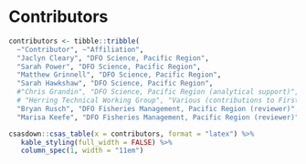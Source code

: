 \needspace{0.35\textheight}

# Contributors

```r
contributors <- tibble::tribble(
  ~"Contributor", ~"Affiliation",
  "Jaclyn Cleary", "DFO Science, Pacific Region",
  "Sarah Power", "DFO Science, Pacific Region",
  "Matthew Grinnell", "DFO Science, Pacific Region",
  "Sarah Hawkshaw", "DFO Science, Pacific Region",
  #"Chris Grandin", "DFO Science, Pacific Region (analytical support)",
  # "Herring Technical Working Group", "Various (contributions to First Nations observations)",
  "Bryan Rusch", "DFO Fisheries Management, Pacific Region (reviewer)",
  "Marisa Keefe", "DFO Fisheries Management, Pacific Region (reviewer)")
```

```r
csasdown::csas_table(x = contributors, format = "latex") %>%
   kable_styling(full_width = FALSE) %>%
   column_spec(1, width = "11em")
```
